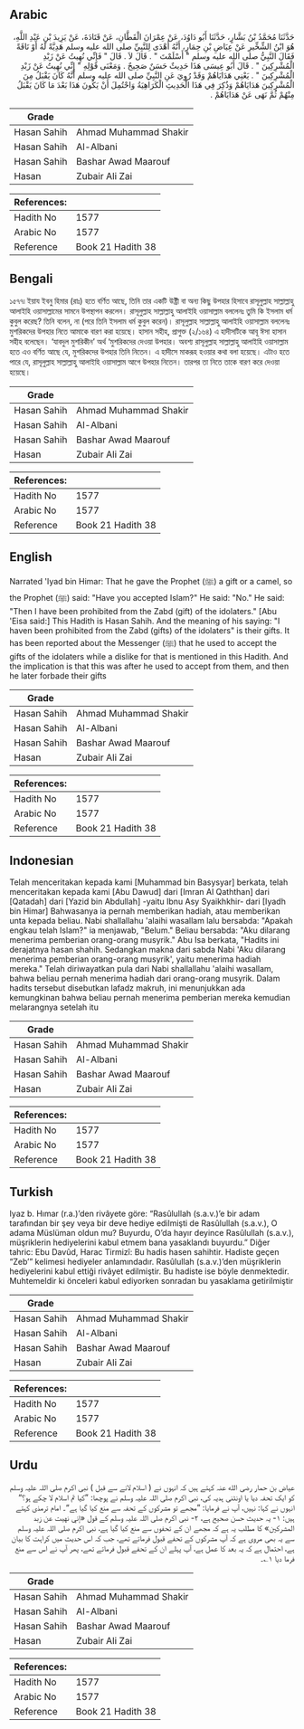## Arabic


<div dir="rtl" lang="ar" style={{fontSize:'larger',backgroundColor:'#f8f9fa',padding:20}}>
حَدَّثَنَا مُحَمَّدُ بْنُ بَشَّارٍ، حَدَّثَنَا أَبُو دَاوُدَ، عَنْ عِمْرَانَ الْقَطَّانِ، عَنْ قَتَادَةَ، عَنْ يَزِيدَ بْنِ عَبْدِ اللَّهِ، هُوَ ابْنُ الشِّخِّيرِ عَنْ عِيَاضِ بْنِ حِمَارٍ، أَنَّهُ أَهْدَى لِلنَّبِيِّ صلى الله عليه وسلم هَدِيَّةً لَهُ أَوْ نَاقَةً فَقَالَ النَّبِيُّ صلى الله عليه وسلم ‏"‏ أَسْلَمْتَ ‏"‏ ‏.‏ قَالَ لاَ ‏.‏ قَالَ ‏"‏ فَإِنِّي نُهِيتُ عَنْ زَبْدِ الْمُشْرِكِينَ ‏"‏ ‏.‏ قَالَ أَبُو عِيسَى هَذَا حَدِيثٌ حَسَنٌ صَحِيحٌ ‏.‏ وَمَعْنَى قَوْلِهِ ‏"‏ إِنِّي نُهِيتُ عَنْ زَبْدِ الْمُشْرِكِينَ ‏"‏ ‏.‏ يَعْنِي هَدَايَاهُمْ وَقَدْ رُوِيَ عَنِ النَّبِيِّ صلى الله عليه وسلم أَنَّهُ كَانَ يَقْبَلُ مِنَ الْمُشْرِكِينَ هَدَايَاهُمْ وَذُكِرَ فِي هَذَا الْحَدِيثِ الْكَرَاهِيَةُ وَاحْتُمِلَ أَنْ يَكُونَ هَذَا بَعْدَ مَا كَانَ يَقْبَلُ مِنْهُمْ ثُمَّ نَهَى عَنْ هَدَايَاهُمْ ‏.‏
</div>
<div style={{backgroundColor:'#f8f9fa',padding:20, marginBottom: 10}}><table> <thead> <tr> <th>Grade</th> <th></th> </tr> </thead> <tbody> <tr><td>Hasan Sahih</td><td>Ahmad Muhammad Shakir</td></tr><tr><td>Hasan Sahih</td><td>Al-Albani</td></tr><tr><td>Hasan Sahih</td><td>Bashar Awad Maarouf</td></tr><tr><td>Hasan</td><td>Zubair Ali Zai</td></tr></tbody></table><table> <thead> <tr> <th>References:</th> <th></th> </tr> </thead> <tbody><tr><td>Hadith No</td><td>1577</td></tr><tr><td>Arabic No</td><td>1577</td></tr><tr><td>Reference</td><td>Book 21 Hadith 38</td></tr></tbody></table></div>

## Bengali


<div dir="ltr" lang="bn" style={{fontSize:'larger',backgroundColor:'#f8f9fa',padding:20}}>
১৫৭৭৷ ইয়ায ইবনু হিমার (রাঃ) হতে বর্ণিত আছে, তিনি তার একটি উষ্ট্রী বা অন্য কিছু উপহার হিসাবে রাসূলুল্লাহ সাল্লাল্লাহু আলাইহি ওয়াসাল্লামের সামনে উপস্থাপন করলেন। রাসূলুল্লাহ সাল্লাল্লাহু আলাইহি ওয়াসাল্লাম বললেনঃ তুমি কি ইসলাম ধর্ম কুবুল করেছ? তিনি বলেন, না (পরে তিনি ইসলাম ধর্ম কুবুল করেন)। রাসূলুল্লাহ সাল্লাল্লাহু আলাইহি ওয়াসাল্লাম বললেনঃ মুশরিকদের উপহার নিতে আমাকে বারণ করা হয়েছে। হাসান সহীহ, প্রাগুক্ত (২/১৬৪) এ হাদীসটিকে আবূ ঈসা হাসান সহীহ বলেছেন। ‘যাবদুল মুশরিকীন’ অর্থ ‘মুশরিকদের দেওয়া উপহার। অবশ্য রাসূলুল্লাহ সাল্লাল্লাহু আলাইহি ওয়াসাল্লাম হতে এও বর্ণিত আছে যে, মুশরিকদের উপহার তিনি নিতেন। এ হাদীসে মাকরূহ হওয়ার কথা বলা হয়েছে। এটাও হতে পারে যে, রাসূলুল্লাহ সাল্লাল্লাহু আলাইহি ওয়াসাল্লাম আগে উপহার নিতেন। তারপর তা নিতে তাকে বারণ করে দেওয়া হয়েছে।
</div>
<div style={{backgroundColor:'#f8f9fa',padding:20, marginBottom: 10}}><table> <thead> <tr> <th>Grade</th> <th></th> </tr> </thead> <tbody> <tr><td>Hasan Sahih</td><td>Ahmad Muhammad Shakir</td></tr><tr><td>Hasan Sahih</td><td>Al-Albani</td></tr><tr><td>Hasan Sahih</td><td>Bashar Awad Maarouf</td></tr><tr><td>Hasan</td><td>Zubair Ali Zai</td></tr></tbody></table><table> <thead> <tr> <th>References:</th> <th></th> </tr> </thead> <tbody><tr><td>Hadith No</td><td>1577</td></tr><tr><td>Arabic No</td><td>1577</td></tr><tr><td>Reference</td><td>Book 21 Hadith 38</td></tr></tbody></table></div>

## English


<div dir="ltr" lang="en" style={{fontSize:'larger',backgroundColor:'#f8f9fa',padding:20}}>
Narrated 'Iyad bin Himar: That he gave the Prophet (ﷺ) a gift or a camel, so the Prophet (ﷺ) said: "Have you accepted Islam?" He said: "No." He said: "Then I have been prohibited from the Zabd (gift) of the idolaters." [Abu 'Eisa said:] This Hadith is Hasan Sahih. And the meaning of his saying: "I haven been prohibited from the Zabd (gifts) of the idolaters" is their gifts. It has been reported about the Messenger (ﷺ) that he used to accept the gifts of the idolaters while a dislike for that is mentioned in this Hadith. And the implication is that this was after he used to accept from them, and then he later forbade their gifts
</div>
<div style={{backgroundColor:'#f8f9fa',padding:20, marginBottom: 10}}><table> <thead> <tr> <th>Grade</th> <th></th> </tr> </thead> <tbody> <tr><td>Hasan Sahih</td><td>Ahmad Muhammad Shakir</td></tr><tr><td>Hasan Sahih</td><td>Al-Albani</td></tr><tr><td>Hasan Sahih</td><td>Bashar Awad Maarouf</td></tr><tr><td>Hasan</td><td>Zubair Ali Zai</td></tr></tbody></table><table> <thead> <tr> <th>References:</th> <th></th> </tr> </thead> <tbody><tr><td>Hadith No</td><td>1577</td></tr><tr><td>Arabic No</td><td>1577</td></tr><tr><td>Reference</td><td>Book 21 Hadith 38</td></tr></tbody></table></div>

## Indonesian


<div dir="ltr" lang="id" style={{fontSize:'larger',backgroundColor:'#f8f9fa',padding:20}}>
Telah menceritakan kepada kami [Muhammad bin Basysyar] berkata, telah menceritakan kepada kami [Abu Dawud] dari [Imran Al Qaththan] dari [Qatadah] dari [Yazid bin Abdullah] -yaitu Ibnu Asy Syaikhkhir- dari [Iyadh bin Himar] Bahwasanya ia pernah memberikan hadiah, atau memberikan unta kepada beliau. Nabi shallallahu 'alaihi wasallam lalu bersabda: "Apakah engkau telah Islam?" ia menjawab, "Belum." Beliau bersabda: "Aku dilarang menerima pemberian orang-orang musyrik." Abu Isa berkata, "Hadits ini derajatnya hasan shahih. Sedangkan makna dari sabda Nabi 'Aku dilarang menerima pemberian orang-orang musyrik', yaitu menerima hadiah mereka." Telah diriwayatkan pula dari Nabi shallallahu 'alaihi wasallam, bahwa beliau pernah menerima hadiah dari orang-orang musyrik. Dalam hadits tersebut disebutkan lafadz makruh, ini menunjukkan ada kemungkinan bahwa beliau pernah menerima pemberian mereka kemudian melarangnya setelah itu
</div>
<div style={{backgroundColor:'#f8f9fa',padding:20, marginBottom: 10}}><table> <thead> <tr> <th>Grade</th> <th></th> </tr> </thead> <tbody> <tr><td>Hasan Sahih</td><td>Ahmad Muhammad Shakir</td></tr><tr><td>Hasan Sahih</td><td>Al-Albani</td></tr><tr><td>Hasan Sahih</td><td>Bashar Awad Maarouf</td></tr><tr><td>Hasan</td><td>Zubair Ali Zai</td></tr></tbody></table><table> <thead> <tr> <th>References:</th> <th></th> </tr> </thead> <tbody><tr><td>Hadith No</td><td>1577</td></tr><tr><td>Arabic No</td><td>1577</td></tr><tr><td>Reference</td><td>Book 21 Hadith 38</td></tr></tbody></table></div>

## Turkish


<div dir="ltr" lang="tr" style={{fontSize:'larger',backgroundColor:'#f8f9fa',padding:20}}>
Iyaz b. Hımar (r.a.)’den rivâyete göre: “Rasûlullah (s.a.v.)’e bir adam tarafından bir şey veya bir deve hediye edilmişti de Rasûlullah (s.a.v.), O adama Müslüman oldun mu? Buyurdu, O’da hayır deyince Rasûlullah (s.a.v.), müşriklerin hediyelerini kabul etmem bana yasaklandı buyurdu.” Diğer tahric: Ebu Davûd, Harac Tirmizî: Bu hadis hasen sahihtir. Hadiste geçen “Zeb’” kelimesi hediyeler anlamındadır. Rasûlullah (s.a.v.)’den müşriklerin hediyelerini kabul ettiği rivâyet edilmiştir. Bu hadiste ise böyle denmektedir. Muhtemeldir ki önceleri kabul ediyorken sonradan bu yasaklama getirilmiştir
</div>
<div style={{backgroundColor:'#f8f9fa',padding:20, marginBottom: 10}}><table> <thead> <tr> <th>Grade</th> <th></th> </tr> </thead> <tbody> <tr><td>Hasan Sahih</td><td>Ahmad Muhammad Shakir</td></tr><tr><td>Hasan Sahih</td><td>Al-Albani</td></tr><tr><td>Hasan Sahih</td><td>Bashar Awad Maarouf</td></tr><tr><td>Hasan</td><td>Zubair Ali Zai</td></tr></tbody></table><table> <thead> <tr> <th>References:</th> <th></th> </tr> </thead> <tbody><tr><td>Hadith No</td><td>1577</td></tr><tr><td>Arabic No</td><td>1577</td></tr><tr><td>Reference</td><td>Book 21 Hadith 38</td></tr></tbody></table></div>

## Urdu


<div dir="rtl" lang="ur" style={{fontSize:'larger',backgroundColor:'#f8f9fa',padding:20}}>
عیاض بن حمار رضی الله عنہ کہتے ہیں کہ انہوں نے ( اسلام لانے سے قبل ) نبی اکرم صلی اللہ علیہ وسلم کو ایک تحفہ دیا یا اونٹنی ہدیہ کی، نبی اکرم صلی اللہ علیہ وسلم نے پوچھا: ”کیا تم اسلام لا چکے ہو؟“ انہوں نے کہا: نہیں، آپ نے فرمایا: ”مجھے تو مشرکوں کے تحفہ سے منع کیا گیا ہے“۔ امام ترمذی کہتے ہیں: ۱- یہ حدیث حسن صحیح ہے، ۲- نبی اکرم صلی اللہ علیہ وسلم کے قول «إني نهيت عن زبد المشركين» کا مطلب یہ ہے کہ مجھے ان کے تحفوں سے منع کیا گیا ہے، نبی اکرم صلی اللہ علیہ وسلم سے یہ بھی مروی ہے کہ آپ مشرکوں کے تحفے قبول فرماتے تھے، جب کہ اس حدیث میں کراہت کا بیان ہے، احتمال ہے کہ یہ بعد کا عمل ہے، آپ پہلے ان کے تحفے قبول فرماتے تھے، پھر آپ نے اس سے منع فرما دیا ۱؎۔
</div>
<div style={{backgroundColor:'#f8f9fa',padding:20, marginBottom: 10}}><table> <thead> <tr> <th>Grade</th> <th></th> </tr> </thead> <tbody> <tr><td>Hasan Sahih</td><td>Ahmad Muhammad Shakir</td></tr><tr><td>Hasan Sahih</td><td>Al-Albani</td></tr><tr><td>Hasan Sahih</td><td>Bashar Awad Maarouf</td></tr><tr><td>Hasan</td><td>Zubair Ali Zai</td></tr></tbody></table><table> <thead> <tr> <th>References:</th> <th></th> </tr> </thead> <tbody><tr><td>Hadith No</td><td>1577</td></tr><tr><td>Arabic No</td><td>1577</td></tr><tr><td>Reference</td><td>Book 21 Hadith 38</td></tr></tbody></table></div>